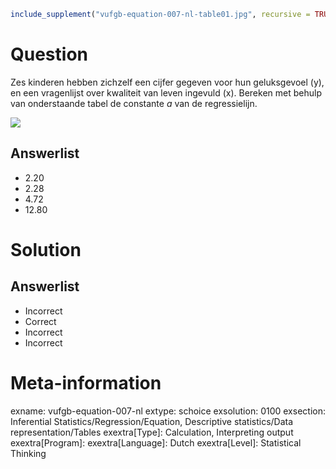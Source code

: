 ```{r, echo = FALSE, results = "hide"}
include_supplement("vufgb-equation-007-nl-table01.jpg", recursive = TRUE)
```

Question
========

Zes kinderen hebben zichzelf een cijfer gegeven voor hun geluksgevoel (y), en een vragenlijst over kwaliteit van leven ingevuld (x). Bereken met behulp van onderstaande tabel de constante *a* van de regressielijn. 

![](vufgb-equation-007-nl-table01.jpg)
  
Answerlist
----------
* 2.20
* 2.28
* 4.72
* 12.80

Solution
========

Answerlist
----------
* Incorrect
* Correct
* Incorrect
* Incorrect

Meta-information
================
exname: vufgb-equation-007-nl
extype: schoice
exsolution: 0100
exsection: Inferential Statistics/Regression/Equation, Descriptive statistics/Data representation/Tables
exextra[Type]: Calculation, Interpreting output
exextra[Program]: 
exextra[Language]: Dutch
exextra[Level]: Statistical Thinking